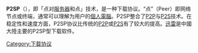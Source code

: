 {{expand|time=2016-08-02T09:48:42+00:00}}
{{unreferenced|time=2016-08-02T09:48:42+00:00}}
'''P2SP'''（{{lang|en|Peer to Server and to Peer}}），即「点对[[服务器|服务器]]和点」技术，是一种下载协议。“点”（Peer）即网络节点或终端，通常可以理解为用户的[[個人電腦|個人電腦]]。P2SP整合了[[P2P|P2P]]与[[P2S|P2S]]技术。在稳定性和速度方面，P2SP协议比传统的[[P2P|P2P]]或[[P2S|P2S]]有了较大的提高。[[迅雷|迅雷]]是中國大陸主要的P2SP型下载软件。
{{Internet-stub}}

[[Category:下载协议|Category:下载协议]]